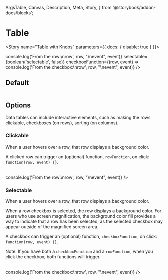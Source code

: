   ArgsTable,
  Canvas,
  Description,
  Meta,
  Story,
} from '@storybook/addon-docs/blocks';


<Meta component={Table} title="Components/Atoms/Table" />

# Table

<Description of={Table} />
<ArgsTable of={Table} />

<Story name="Table with Knobs" parameters={{ docs: { disable: true } }}>
  <Table
    columns={columns}
    data={data}
    pageSize={number('pageSize', 5)}
    clickable={boolean('clickable', false)}
    rowFunction={(row, event) => console.log('From the row:\nrow', row, "\nevent", event)}
    selectable={boolean('selectable', false)}
    checkboxFunction={(row, event) => console.log('From the checkbox:\nrow', row, "\nevent", event)}
  />
</Story>

## Default

<Canvas>
  <Story name="Default">
    <Table
      columns={columns}
      data={data}
    />
  </Story>
</Canvas>

## Options

Data tables can include interactive elements, such as making the rows clickable, checkboxes (on rows), sorting (on columns).

### Clickable
When a user hovers over a row, that row displays a background color.

A clicked row can trigger an (optional) function, `rowFunction`, on click: `function(row, event) {}`.

<Canvas>
  <Story name="Clickable">
    <Table
      columns={columns}
      data={data}
      clickable={true}
      rowFunction={(row, event) => console.log('From the row:\nrow', row, "\nevent", event)}
    />
  </Story>
</Canvas>

### Selectable
When a user hovers over a row, that row displays a background color.

When a row checkbox is selected, the row displays a background color. For users who use screen magnification, the background color fill provides a way to indicate that a row has been selected, as the selected checkbox may appear outside of the magnified screen area.

A checkbox can trigger an (optional) function, `checkboxFunction`, on click: `function(row, event) {}`.

Note: If you have both a `checkboxFunction` and a `rowFunction`, when you click the checkbox, both functions will trigger.

<Canvas>
  <Story name="Selectable">
    <Table
      columns={columns}
      data={data}
      selectable={true}
      checkboxFunction={(row, event) => console.log('From the checkbox:\nrow', row, "\nevent", event)}
    />
  </Story>
</Canvas>
